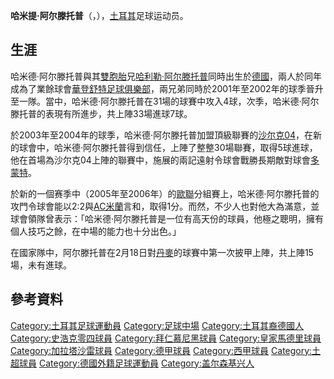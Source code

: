 {{noteTA
|G1=德甲
|G2=Football
|G3=uefa
|T=zh-hans:哈米提·阿尔滕托普;zh-hk:咸美治·艾天托;zh-tw:哈米提·阿爾滕托普;
|1=zh-hans:阿尔滕托普;zh-hk:艾天托;zh-tw:阿爾滕托普;
|2=zh-hans:哈米提;zh-hk:咸美治;zh-tw:哈米德;
|3=zh-hans:哈利勒;zh-hk:哈利;zh-tw:哈利勒;
}}
{{Football player infobox 
| playername = 哈米提·阿尔滕托普<br />{{lang|tr|''Hamit Altıntop''}}
| image = Hamit Altıntop Fiorentina.JPG
| fullname = {{lang|tr|Hamit Altıntop}}
| height = {{height|meters=1.83}}
| weight = {{weight|kg=82}}
| dateofbirth = {{birth date and age|1982|12|8}}
| cityofbirth = [[盖尔森基兴|盖尔森基兴]]
| countryofbirth = [[西德|西德]]
| currentclub = 
| position = [[中場|中場]]
| youthyears1 = 1991–1992
| youthclubs1 = Schwarz-Weiß Gelsenkirchen-Süd
| youthyears2 = 1992–1997
| youthclubs2 = TuS Rotthausen
| youthyears3 = 1997–2000
| youthclubs3 = [[瓦滕沙伊德09|瓦滕沙伊德]]
| years1 = 2000–2003
| clubs1 = [[瓦滕沙伊德09|瓦滕沙伊德]]
| caps1 = 75
| goals1 = 12
| years3 = 2003–2007
| clubs3 = [[沙尔克04足球俱乐部|沙尔克04]]
| caps3 = 113
| goals3 = 8
| years4 = 2007–2011
| clubs4 = [[拜仁慕尼黑足球俱乐部|拜仁慕尼黑]]
| caps4 = 63
| goals4 = 7
| years6 = 2011–2012
| clubs6 = [[皇家馬德里足球俱樂部|皇家馬德里]]
| caps6 = 5
| goals6 = 1
| years7 = 2012–2017
| clubs7 = [[加拉塔沙雷體育會|加拉塔沙雷]]
| caps7 = 61
| goals7 = 1
| years8 = 2017–2018
| clubs8 = [[達斯泰特98體育會|達斯泰特]]
| caps8 = 33
| goals8 = 1
| totalcaps = 350
| totalgoals = 30
| nationalyears1 = 2000
| nationalteam1 = [[土耳其18歲以下國家足球隊|土耳其U18]]
| nationalcaps1 = 5
| nationalgoals1 = 3
| nationalyears2 = 2001
| nationalteam2 = [[土耳其20歲以下國家足球隊|土耳其U20]]
| nationalcaps2 = 6
| nationalgoals2 = 1
| nationalyears3 = 2003
| nationalteam3 = [[土耳其21歲以下國家足球隊|土耳其U21]]
| nationalcaps3 = 9
| nationalgoals3 = 2
| nationalyears4 = 2004–2014
| nationalteam4 = [[土耳其國家足球隊|土耳其]]
| nationalcaps4 = 82
| nationalgoals4 = 7
| pcupdate = 2012年6月2日
| ntupdate = 2012年6月2日
}}
{{中文譯名 
| english    =  Hamit '''Altintop'''
| putonghua  = 哈米提·阿尔滕托普
| taiwan     = 哈米德·阿爾滕托普
| cantonese  = 咸美治·艾天托<small>（[[香港有線電視|有線電視]]、[[新浪網|新浪網]]<ref>{{Cite web |url=http://soccer.sina.com.hk/cgi-bin/so/player/show.cgi?id=1068 |title=新浪網 咸美治艾天托資料 |accessdate=2008-12-15 |archive-date=2009-02-03 |archive-url=https://web.archive.org/web/20090203190313/http://soccer.sina.com.hk/cgi-bin/so/player/show.cgi?id=1068 |dead-url=no }}</ref>）</small><br />咸美艾天托<small>（[[Goal.com|Goal.com]]<ref>{{Cite web |url=http://www.goal.com/hk/news/1260/%E6%8B%9C%E4%BB%81%E6%85%95%E5%B0%BC%E9%BB%91/2010/06/02/1955221/%E5%92%B8%E7%BE%8E%E8%89%BE%E5%A4%A9%E6%89%98%E8%88%87%E6%8B%9C%E4%BB%81%E7%BA%8C%E7%B4%84 |title=Goal.com |accessdate=2011-04-07 |archive-date=2010-08-08 |archive-url=https://web.archive.org/web/20100808051234/http://www.goal.com/hk/news/1260/%E6%8B%9C%E4%BB%81%E6%85%95%E5%B0%BC%E9%BB%91/2010/06/02/1955221/%E5%92%B8%E7%BE%8E%E8%89%BE%E5%A4%A9%E6%89%98%E8%88%87%E6%8B%9C%E4%BB%81%E7%BA%8C%E7%B4%84 |dead-url=no }}</ref>）</small><br />咸美·艾天托普<small>（[[明報|明報]]<ref>[http://soccer.mingpao.com/cfm/Database5.cfm?ChampionID=180&TeamID=9&PlayerID=2980 明報 咸美艾天托普資料]{{dead link|date=2017年12月 |bot=InternetArchiveBot |fix-attempted=yes }}</ref>）</small> <br />夏美·艾天托<small>（[[澳博|澳博]]<ref>{{Cite web |url=http://web.macauslot.com/soccer/html/database/player/ch-player_22993.html |title=澳門彩票有限公司 |accessdate=2008-12-15 |archive-date=2008-12-01 |archive-url=https://web.archive.org/web/20081201034442/http://web.macauslot.com/soccer/html/database/player/ch-player_22993.html |dead-url=no }}</ref>）</small> 
|}}
'''哈米提·阿尔滕托普'''（{{lang-tr|'''Hamit Altıntop'''}}，{{bd|1982年|12月8日|catIdx=Altintop, Hamit}}），[[土耳其國家足球隊|土耳其]]足球运动员。

== 生涯 ==
哈米德·阿尔滕托普與其[[雙胞胎|雙胞胎]]兄[[哈利勒·阿尔滕托普|哈利勒·阿尔滕托普]]同時出生於[[德國|德國]]，兩人於同年成為了業餘球會[[華登舒特足球俱樂部|華登舒特足球俱樂部]]，兩兄弟同時於2001年至2002年的球季晉升至一隊。當中，哈米德·阿尔滕托普在31場的球賽中攻入4球，次季，哈米德·阿尔滕托普的表現有所進步，共上陣33場進球7球。

於2003年至2004年的球季，哈米德·阿尔滕托普加盟頂級聯賽的[[沙尔克04足球俱乐部|沙尔克04]]，在新的球會中，哈米德·阿尔滕托普得到信任，上陣了整整30場聯賽，取得5球進球，他在首場為沙尔克04上陣的聯賽中，施展的兩記遠射令球會戰勝長期敵對球會[[多蒙特足球會|多蒙特]]。

於新的一個赛季中（2005年至2006年）的[[歐洲聯賽冠軍杯|歐聯]]分組賽上，哈米德·阿尔滕托普的攻門令球會能以2:2與[[AC米蘭|AC米蘭]]言和，取得1分。而然，不少人也對他大為滿意，並球會領隊曾表示：「哈米德·阿尔滕托普是一位有高天份的球員，他極之聰明，擁有個人技巧之餘，在中場的能力也十分出色。」

在國家隊中，阿尔滕托普在2月18日對[[丹麥國家足球隊|丹麥]]的球賽中第一次披甲上陣，共上陣15場，未有進球。

== 參考資料 ==
<div class="references-small">
<references />
</div>

{{国际足联普斯卡什奖得主}}
{{2008年歐洲足球錦標賽土耳其參賽名單}}

{{DEFAULTSORT:Altintop, Hamit}}
[[Category:土耳其足球運動員|Category:土耳其足球運動員]]
[[Category:足球中場|Category:足球中場]]
[[Category:土耳其裔德國人|Category:土耳其裔德國人]]
[[Category:史浩克零四球員|Category:史浩克零四球員]]
[[Category:拜仁慕尼黑球員|Category:拜仁慕尼黑球員]]
[[Category:皇家馬德里球員|Category:皇家馬德里球員]]
[[Category:加拉塔沙雷球員|Category:加拉塔沙雷球員]]
[[Category:德甲球員|Category:德甲球員]]
[[Category:西甲球員|Category:西甲球員]]
[[Category:土超球員|Category:土超球員]]
[[Category:德國外籍足球運動員|Category:德國外籍足球運動員]]
[[Category:盖尔森基兴人|Category:盖尔森基兴人]]